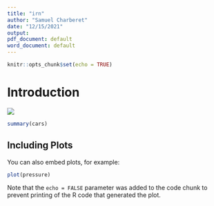 ```yaml
---
title: "irn"
author: "Samuel Charberet"
date: "12/15/2021"
output: 
pdf_document: default
word_document: default
---
```


```r
knitr::opts_chunk$set(echo = TRUE)
```

# Introduction

![](`r here::here("4_outputs", "")`)

```r
summary(cars)
```

## Including Plots

You can also embed plots, for example:

```r
plot(pressure)
```

Note that the `echo = FALSE` parameter was added to the code chunk to prevent printing of the R code that generated the plot.
